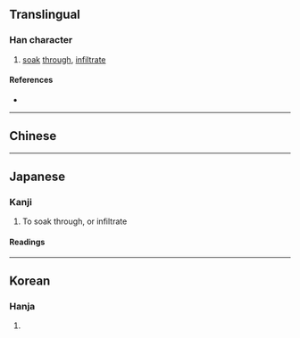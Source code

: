 {{also|滲}}
{{character info}}
==Translingual==

===Han character===
{{Han char|rn=85|rad=水|as=08|sn=11|four=|canj=EIKH|ids=⿰氵参}}

# [[soak]] [[through]], [[infiltrate]]

====References====
* {{Han ref|kx=0633.371|hdz=31665.050|uh=6E17|ud=28183}}

----

==Chinese==
{{zh-see|滲}}

----

==Japanese==
{{ja-kanji forms|渗|滲}}

===Kanji===
{{ja-kanji|grade=|rs=水08|kyu=滲}}

# To soak through, or infiltrate

====Readings====
{{ja-readings
|goon=しん<しむ
|kanon=しん<しむ
|kun=し-みる
}}

----

==Korean==

===Hanja===
{{ko-hanja|hangeul=삼|eumhun=|rv=sam|mr=s'am|y=sam}}

# {{rfdef|ko|sort=水08}}